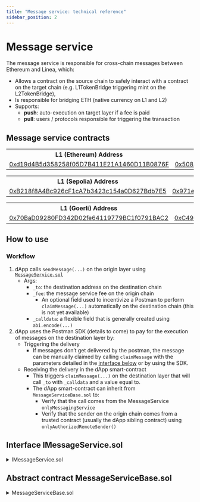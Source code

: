 ```yaml
---
title: "Message service: technical reference"
sidebar_position: 2
---
```



# Message service

The message service is responsible for cross-chain messages between Ethereum and Linea, which:

- Allows a contract on the source chain to safely interact with a contract on the target chain (e.g. L1TokenBridge triggering mint on the L2TokenBridge),
- Is responsible for bridging ETH (native currency on L1 and L2)
- Supports:
  - **push**: auto-execution on target layer if a fee is paid
  - **pull**: users / protocols responsible for triggering the transaction

## Message service contracts

<Tabs groupId="Mainnet-Testnet" className="my-tabs">
  <TabItem value="Mainnet" label="Mainnet" default>
    <table>
      <tbody>
        <tr>
          <th>L1 (Ethereum) Address</th>
          <th>L2 (Linea) Address</th>
        </tr>
        <tr>
          <td>
            <a href="https://etherscan.io/address/0xd19d4B5d358258f05D7B411E21A1460D11B0876F">
              0xd19d4B5d358258f05D7B411E21A1460D11B0876F
            </a>
          </td>
          <td>
            <a href="https://lineascan.build/address/0x508Ca82Df566dCD1B0DE8296e70a96332cD644ec">
              0x508Ca82Df566dCD1B0DE8296e70a96332cD644ec
            </a>
          </td>
        </tr>
      </tbody>
    </table>
  </TabItem>
    <TabItem value="Linea Sepolia" label="Linea Sepolia">
    <table>
      <tbody>
        <tr>
          <th>L1 (Sepolia) Address</th>
          <th>L2 (Linea Sepolia) Address</th>
        </tr>
        <tr>
          <td>
            <a href="https://sepolia.etherscan.io/address/0xB218f8A4Bc926cF1cA7b3423c154a0D627Bdb7E5">
            0xB218f8A4Bc926cF1cA7b3423c154a0D627Bdb7E5
            </a>
          </td>
          <td>
            <a href="https://sepolia.lineascan.build/address/0x971e727e956690b9957be6d51ec16e73acac83a7">
            0x971e727e956690b9957be6d51Ec16E73AcAC83A7
            </a>
          </td>
        </tr>
      </tbody>
    </table>
  </TabItem>
  <TabItem value="Linea Goerli" label="Linea Goerli">
    <table>
      <tbody>
        <tr>
          <th>L1 (Goerli) Address</th>
          <th>L2 (Linea Goerli) Address</th>
        </tr>
        <tr>
          <td>
            <a href="https://goerli.etherscan.io/address/0x70BaD09280FD342D02fe64119779BC1f0791BAC2#readProxyContract">
              0x70BaD09280FD342D02fe64119779BC1f0791BAC2
            </a>
          </td>
          <td>
            <a href="https://goerli.lineascan.build/address/0xC499a572640B64eA1C8c194c43Bc3E19940719dC/contracts#address-tabs">
              0xC499a572640B64eA1C8c194c43Bc3E19940719dC
            </a>
          </td>
        </tr>
      </tbody>
    </table>
  </TabItem>
</Tabs>

## How to use

### Workflow

1. dApp calls `sendMessage(...)` on the origin layer using [`MessageService.sol`](https://goerli.etherscan.io/address/0x70BaD09280FD342D02fe64119779BC1f0791BAC2#readProxyContract)
   - Args:
     - `_to`: the destination address on the destination chain
     - `_fee`: the message service fee on the origin chain
       - An optional field used to incentivize a Postman to perform `claimMessage(...)` automatically on the destination chain (this is not yet available)
     - `_calldata`: a flexible field that is generally created using `abi.encode(...)`
1. dApp uses the Postman SDK (details to come) to pay for the execution of messages on the destination layer by:
   - Triggering the delivery
     - If messages don’t get delivered by the postman, the message can be manually claimed by calling `claimMessage` with the parameters detailed in the [interface below](#interface-imessageservicesol) or by using the SDK.
   - Receiving the delivery in the dApp smart-contract
     - This triggers `claimMessage(...)` on the destination layer that will call `_to` with `_calldata` and a value equal to.
     - The dApp smart-contract can inherit from `MessageServiceBase.sol` to:
       - Verify that the call comes from the MessageService `onlyMessagingService`
       - Verify that the sender on the origin chain comes from a trusted contract (usually the dApp sibling contract) using `onlyAuthorizedRemoteSender()`

## Interface IMessageService.sol

<details>
  <summary>IMessageService.sol</summary>
  <CodeBlock language="solidity">{IMessageService}</CodeBlock>
</details>

## Abstract contract MessageServiceBase.sol

<details>
  <summary>MessageServiceBase.sol</summary>
  <CodeBlock language="solidity">{MessageServiceBase}</CodeBlock>
</details>
